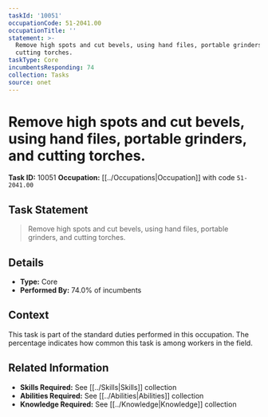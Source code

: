 ```yaml
---
taskId: '10051'
occupationCode: 51-2041.00
occupationTitle: ''
statement: >-
  Remove high spots and cut bevels, using hand files, portable grinders, and
  cutting torches.
taskType: Core
incumbentsResponding: 74
collection: Tasks
source: onet
---
```

# Remove high spots and cut bevels, using hand files, portable grinders, and cutting torches.

**Task ID:** 10051
**Occupation:** [[../Occupations|Occupation]] with code `51-2041.00`

## Task Statement

> Remove high spots and cut bevels, using hand files, portable grinders, and cutting torches.

## Details

- **Type:** Core
- **Performed By:** 74.0% of incumbents

## Context

This task is part of the standard duties performed in this occupation. The percentage indicates how common this task is among workers in the field.

## Related Information

- **Skills Required:** See [[../Skills|Skills]] collection
- **Abilities Required:** See [[../Abilities|Abilities]] collection
- **Knowledge Required:** See [[../Knowledge|Knowledge]] collection
